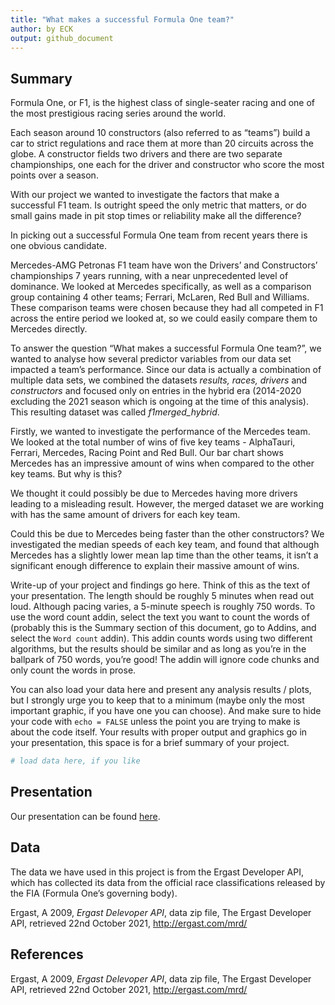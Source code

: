 ```yaml
---
title: "What makes a successful Formula One team?"
author: by ECK
output: github_document
---
```


## Summary

Formula One, or F1, is the highest class of single-seater racing and one of the most prestigious racing series around the world. 

Each season around 10 constructors (also referred to as "teams") build a car to strict regulations and race them at more than 20 circuits across the globe. A constructor fields two drivers and there are two separate championships, one each for the driver and constructor who score the most points over a season.

With our project we wanted to investigate the factors that make a successful F1 team. Is outright speed the only metric that matters, or do small gains made in pit stop times or reliability make all the difference?

In picking out a successful Formula One team from recent years there is one obvious candidate.

Mercedes-AMG Petronas F1 team have won the Drivers' and Constructors' championships 7 years running, with a near unprecedented level of dominance. We looked at Mercedes specifically, as well as a comparison group containing 4 other teams; Ferrari, McLaren, Red Bull and Williams. These comparison teams were chosen because they had all competed in F1 across the entire period we looked at, so we could easily compare them to Mercedes directly.

To answer the question "What makes a successful Formula One team?", we wanted to analyse how several predictor variables from our data set impacted a team's performance. Since our data is actually a combination of multiple data sets, we combined the datasets *results, races, drivers* and *constructors* and focused only on entries in the hybrid era (2014-2020 excluding the 2021 season which is ongoing at the time of this analysis). This resulting dataset was called *f1merged_hybrid*.

Firstly, we wanted to investigate the performance of the Mercedes team. We looked at the total number of wins of five key teams - AlphaTauri, Ferrari, Mercedes, Racing Point and Red Bull. Our bar chart shows Mercedes has an impressive amount of wins when compared to the other key teams. But why is this?

We thought it could possibly be due to Mercedes having more drivers leading to a misleading result. However, the merged dataset we are working with has the same amount of drivers for each key team. 

Could this be due to Mercedes being faster than the other constructors? We investigated the median speeds of each key team, and found that although Mercedes has a slightly lower mean lap time than the other teams, it isn't a significant enough difference to explain their massive amount of wins.



Write-up of your project and findings go here. 
Think of this as the text of your presentation. 
The length should be roughly 5 minutes when read out loud.
Although pacing varies, a 5-minute speech is roughly 750 words. 
To use the word count addin, select the text you want to count the words of (probably this is the 
Summary section of this document, go to Addins, and select the `Word count` addin).
This addin counts words using two different algorithms, but the results should be similar and as long as you're in the ballpark of 750 words, you're good! 
The addin will ignore code chunks and only count the words in prose.

You can also load your data here and present any analysis results / plots, but I strongly urge you to keep that to a minimum (maybe only the most important graphic, if you have one you can choose). 
And make sure to hide your code with  `echo = FALSE` unless the point you are trying to make is about the code itself.
Your results with proper output and graphics go in your presentation, this space is for a brief summary of your project.

```r
# load data here, if you like
```

## Presentation

Our presentation can be found [here](presentation/presentation.html).

## Data 

The data we have used in this project is from the Ergast Developer API, which has collected its data from the official race classifications released by the FIA (Formula One's governing body).

Ergast, A 2009, *Ergast Delevoper API*, data zip file,
The Ergast Developer API,
retrieved 22nd October 2021, <http://ergast.com/mrd/>

## References

Ergast, A 2009, *Ergast Delevoper API*, data zip file,
The Ergast Developer API,
retrieved 22nd October 2021, <http://ergast.com/mrd/>

